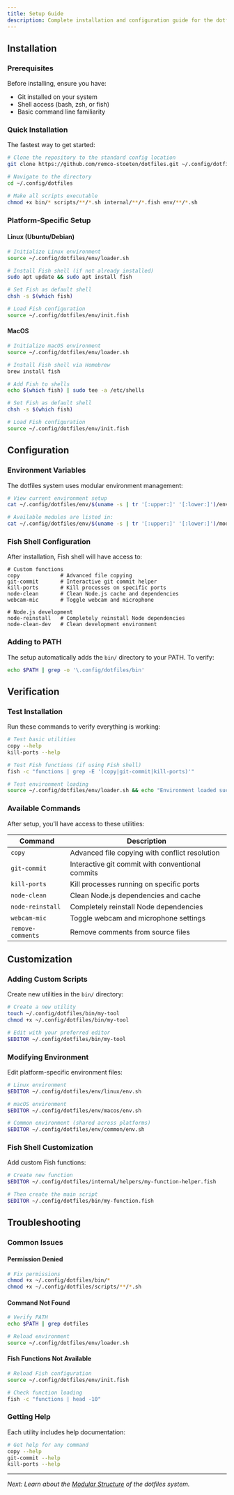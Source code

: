 ```yaml
---
title: Setup Guide
description: Complete installation and configuration guide for the dotfiles collection
---
```


## Installation

### Prerequisites

Before installing, ensure you have:

- Git installed on your system
- Shell access (bash, zsh, or fish)
- Basic command line familiarity

### Quick Installation

The fastest way to get started:

```bash
# Clone the repository to the standard config location
git clone https://github.com/remco-stoeten/dotfiles.git ~/.config/dotfiles

# Navigate to the directory
cd ~/.config/dotfiles

# Make all scripts executable
chmod +x bin/* scripts/**/*.sh internal/**/*.fish env/**/*.sh
```

### Platform-Specific Setup

#### Linux (Ubuntu/Debian)

```bash
# Initialize Linux environment
source ~/.config/dotfiles/env/loader.sh

# Install Fish shell (if not already installed)
sudo apt update && sudo apt install fish

# Set Fish as default shell
chsh -s $(which fish)

# Load Fish configuration
source ~/.config/dotfiles/env/init.fish
```

#### MacOS

```bash
# Initialize macOS environment
source ~/.config/dotfiles/env/loader.sh

# Install Fish shell via Homebrew
brew install fish

# Add Fish to shells
echo $(which fish) | sudo tee -a /etc/shells

# Set Fish as default shell
chsh -s $(which fish)

# Load Fish configuration
source ~/.config/dotfiles/env/init.fish
```

## Configuration

### Environment Variables

The dotfiles system uses modular environment management:

```bash
# View current environment setup
cat ~/.config/dotfiles/env/$(uname -s | tr '[:upper:]' '[:lower:]')/env.sh

# Available modules are listed in:
cat ~/.config/dotfiles/env/$(uname -s | tr '[:upper:]' '[:lower:]')/modules.list
```

### Fish Shell Configuration

After installation, Fish shell will have access to:

```fish
# Custom functions
copy             # Advanced file copying
git-commit       # Interactive git commit helper
kill-ports       # Kill processes on specific ports
node-clean       # Clean Node.js cache and dependencies
webcam-mic       # Toggle webcam and microphone

# Node.js development
node-reinstall   # Completely reinstall Node dependencies
node-clean-dev   # Clean development environment
```

### Adding to PATH

The setup automatically adds the `bin/` directory to your PATH. To verify:

```bash
echo $PATH | grep -o '\.config/dotfiles/bin'
```

## Verification

### Test Installation

Run these commands to verify everything is working:

```bash
# Test basic utilities
copy --help
kill-ports --help

# Test Fish functions (if using Fish shell)
fish -c "functions | grep -E '(copy|git-commit|kill-ports)'"

# Test environment loading
source ~/.config/dotfiles/env/loader.sh && echo "Environment loaded successfully"
```

### Available Commands

After setup, you'll have access to these utilities:

| Command | Description |
|---------|-------------|
| `copy` | Advanced file copying with conflict resolution |
| `git-commit` | Interactive git commit with conventional commits |
| `kill-ports` | Kill processes running on specific ports |
| `node-clean` | Clean Node.js dependencies and cache |
| `node-reinstall` | Completely reinstall Node dependencies |
| `webcam-mic` | Toggle webcam and microphone settings |
| `remove-comments` | Remove comments from source files |

## Customization

### Adding Custom Scripts

Create new utilities in the `bin/` directory:

```bash
# Create a new utility
touch ~/.config/dotfiles/bin/my-tool
chmod +x ~/.config/dotfiles/bin/my-tool

# Edit with your preferred editor
$EDITOR ~/.config/dotfiles/bin/my-tool
```

### Modifying Environment

Edit platform-specific environment files:

```bash
# Linux environment
$EDITOR ~/.config/dotfiles/env/linux/env.sh

# macOS environment  
$EDITOR ~/.config/dotfiles/env/macos/env.sh

# Common environment (shared across platforms)
$EDITOR ~/.config/dotfiles/env/common/env.sh
```

### Fish Shell Customization

Add custom Fish functions:

```bash
# Create new function
$EDITOR ~/.config/dotfiles/internal/helpers/my-function-helper.fish

# Then create the main script
$EDITOR ~/.config/dotfiles/bin/my-function.fish
```

## Troubleshooting

### Common Issues

#### Permission Denied
```bash
# Fix permissions
chmod +x ~/.config/dotfiles/bin/*
chmod +x ~/.config/dotfiles/scripts/**/*.sh
```

#### Command Not Found
```bash
# Verify PATH
echo $PATH | grep dotfiles

# Reload environment
source ~/.config/dotfiles/env/loader.sh
```

#### Fish Functions Not Available
```bash
# Reload Fish configuration
source ~/.config/dotfiles/env/init.fish

# Check function loading
fish -c "functions | head -10"
```

### Getting Help

Each utility includes help documentation:

```bash
# Get help for any command
copy --help
git-commit --help
kill-ports --help
```

---

*Next: Learn about the [Modular Structure](./modules) of the dotfiles system.*

